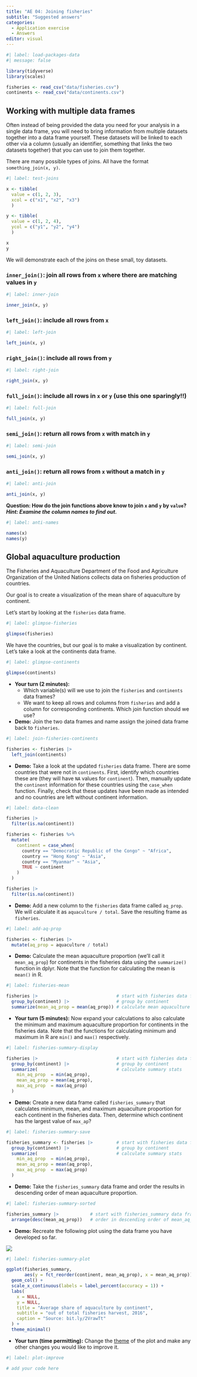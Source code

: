 ```yaml
---
title: "AE 04: Joining fisheries"
subtitle: "Suggested answers"
categories: 
  - Application exercise
  - Answers
editor: visual
---
```


```r
#| label: load-packages-data
#| message: false

library(tidyverse)
library(scales)

fisheries <- read_csv("data/fisheries.csv")
continents <- read_csv("data/continents.csv")
```

## Working with multiple data frames

Often instead of being provided the data you need for your analysis in a single data frame, you will need to bring information from multiple datasets together into a data frame yourself. These datasets will be linked to each other via a column (usually an identifier, something that links the two datasets together) that you can use to join them together.

There are many possible types of joins. All have the format `something_join(x, y)`.

```r
#| label: test-joins

x <- tibble(
  value = c(1, 2, 3),
  xcol = c("x1", "x2", "x3")
  )

y <- tibble(
  value = c(1, 2, 4),
  ycol = c("y1", "y2", "y4")
  )

x
y
```

We will demonstrate each of the joins on these small, toy datasets.

### `inner_join()`: join all rows from `x` where there are matching values in `y`

```r
#| label: inner-join

inner_join(x, y)
```

### `left_join()`: include all rows from `x`

```r
#| label: left-join

left_join(x, y)
```

### `right_join()`: include all rows from `y`

```r
#| label: right-join

right_join(x, y)
```

### `full_join()`: include all rows in `x` or `y` (use this one sparingly!!)

```r
#| label: full-join

full_join(x, y)
```

### `semi_join()`: return all rows from `x` with match in `y`

```r
#| label: semi-join

semi_join(x, y)
```

### `anti_join()`: return all rows from `x` without a match in `y`

```r
#| label: anti-join

anti_join(x, y)
```

**Question: How do the join functions above know to join `x` and `y` by `value`? *Hint: Examine the column names to find out.***

```r
#| label: anti-names

names(x)
names(y)
```

## Global aquaculture production

The Fisheries and Aquaculture Department of the Food and Agriculture Organization of the United Nations collects data on fisheries production of countries.

Our goal is to create a visualization of the mean share of aquaculture by continent.

Let's start by looking at the `fisheries` data frame.

```r
#| label: glimpse-fisheries

glimpse(fisheries)
```

We have the countries, but our goal is to make a visualization by continent. Let's take a look at the continents data frame.

```r
#| label: glimpse-continents

glimpse(continents)
```

-   **Your turn (2 minutes):**
    -   Which variable(s) will we use to join the `fisheries` and `continents` data frames?
    -   We want to keep all rows and columns from `fisheries` and add a column for corresponding continents. Which join function should we use?
-   **Demo:** Join the two data frames and name assign the joined data frame back to `fisheries`.

```r
#| label: join-fisheries-continents

fisheries <- fisheries |>
  left_join(continents)
```

-   **Demo:** Take a look at the updated `fisheries` data frame. There are some countries that were not in `continents`. First, identify which countries these are (they will have `NA` values for `continent`). Then, manually update the `continent` information for these countries using the `case_when` function. Finally, check that these updates have been made as intended and no countries are left without continent information.

```r
#| label: data-clean

fisheries |>
  filter(is.na(continent))

fisheries <- fisheries %>%
  mutate(
    continent = case_when(
      country == "Democratic Republic of the Congo" ~ "Africa",
      country == "Hong Kong" ~ "Asia",
      country == "Myanmar" ~ "Asia",
      TRUE ~ continent
    )
  )

fisheries |>
  filter(is.na(continent))
```

-   **Demo:** Add a new column to the `fisheries` data frame called `aq_prop`. We will calculate it as `aquaculture / total`. Save the resulting frame as `fisheries`.

```r
#| label: add-aq-prop

fisheries <- fisheries |>
  mutate(aq_prop = aquaculture / total)
```

-   **Demo:** Calculate the mean aquaculture proportion (we'll call it `mean_aq_prop`) for continents in the fisheries data using the `summarize()` function in dplyr. Note that the function for calculating the mean is `mean()` in R.

```r
#| label: fisheries-mean

fisheries |>                              # start with fisheries data frame
  group_by(continent) |>                  # group by continent
  summarize(mean_aq_prop = mean(aq_prop)) # calculate mean aquaculture
```

-   **Your turn (5 minutes):** Now expand your calculations to also calculate the minimum and maximum aquaculture proportion for continents in the fisheries data. Note that the functions for calculating minimum and maximum in R are `min()` and `max()` respectively.

```r
#| label: fisheries-summary-display

fisheries |>                              # start with fisheries data frame
  group_by(continent) |>                  # group by continent
  summarize(                              # calculate summary stats  
    min_aq_prop  = min(aq_prop),
    mean_aq_prop = mean(aq_prop),
    max_aq_prop  = max(aq_prop)
  )    
```

-   **Demo:** Create a new data frame called `fisheries_summary` that calculates minimum, mean, and maximum aquaculture proportion for each continent in the fisheries data. Then, determine which continent has the largest value of `max_ap`?

```r
#| label: fisheries-summary-save

fisheries_summary <- fisheries |>         # start with fisheries data frame
  group_by(continent) |>                  # group by continent
  summarize(                              # calculate summary stats  
    min_aq_prop  = min(aq_prop),
    mean_aq_prop = mean(aq_prop),
    max_aq_prop  = max(aq_prop)
  )
```

-   **Demo:** Take the `fisheries_summary` data frame and order the results in descending order of mean aquaculture proportion.

```r
#| label: fisheries-summary-sorted

fisheries_summary |>            # start with fisheries_summary data frame
  arrange(desc(mean_aq_prop))   # order in descending order of mean_aq_prop
```

-   **Demo:** Recreate the following plot using the data frame you have developed so far.

![](images/aquaculture-production-by-continent.png){fig-align="center"}

```r
#| label: fisheries-summary-plot

ggplot(fisheries_summary, 
       aes(y = fct_reorder(continent, mean_aq_prop), x = mean_aq_prop)) +
  geom_col() +
  scale_x_continuous(labels = label_percent(accuracy = 1)) +
  labs(
    x = NULL,
    y = NULL,
    title = "Average share of aquaculture by continent",
    subtitle = "out of total fisheries harvest, 2016",
    caption = "Source: bit.ly/2VrawTt"
  ) +
  theme_minimal()
```

-   **Your turn (time permitting):** Change the [theme](https://ggplot2.tidyverse.org/reference/ggtheme.html) of the plot and make any other changes you would like to improve it.

```r
#| label: plot-improve

# add your code here
```
